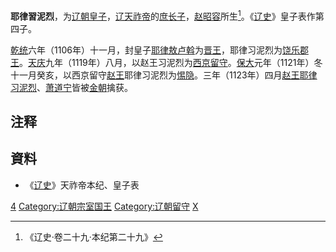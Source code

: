'''耶律習泥烈'''，为[[辽朝|辽朝]][[皇子|皇子]]，[[辽天祚帝|辽天祚帝]]的[[庶长子|庶长子]]，[[赵昭容|赵昭容]]所生<ref>《辽史·卷二十九·本纪第二十九》</ref>。《[[辽史|辽史]]》皇子表作第四子。

[[乾统|乾统]]六年（1106年）十一月，封皇子[[耶律敖卢斡|耶律敖卢斡]]为[[晋王|晋王]]，耶律习泥烈为[[饶乐郡王|饶乐郡王]]。[[天庆_(辽朝)|天庆]]九年（1119年）八月，以赵王习泥烈为[[西京_(辽)|西京]][[留守|留守]]。[[保大_(辽朝)|保大]]元年（1121年）冬十一月癸亥，以西京留守[[赵王|赵王]]耶律习泥烈为[[惕隐|惕隐]]。三年（1123年）四月[[赵王|赵王]][[耶律习泥烈|耶律习泥烈]]、[[萧道宁|萧道宁]]皆被[[金朝|金朝]]擒获。

== 注释 ==

{{Reflist}}

== 資料 ==
*《[[辽史|辽史]]》天祚帝本纪、皇子表

[[Category:辽天祚帝皇子|4]]
[[Category:辽朝宗室国王|Category:辽朝宗室国王]]
[[Category:辽朝留守|Category:辽朝留守]]
[[Category:耶律氏|X]]